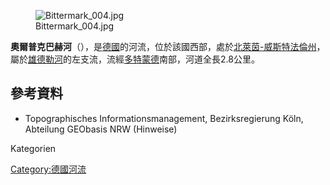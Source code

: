 {{Expand language|1=de|time=2020-08-11T00:04:36+00:00}}
{{Coord|51|27|49.63|N|7|28|12.14|E|display=title}}
[[Image:Bittermark_004.jpg|right]]

'''奧爾普克巴赫河'''（{{lang-de|Olpkebach}}），是[[德國|德國]]的河流，位於該國西部，處於[[北萊茵-威斯特法倫州|北萊茵-威斯特法倫州]]，屬於[[雄德勒河|雄德勒河]]的左支流，流經[[多特蒙德|多特蒙德]]南部，河道全長2.8公里。

==參考資料==
* Topographisches Informationsmanagement, Bezirksregierung Köln, Abteilung GEObasis NRW (Hinweise)
Kategorien

{{Germany-geo-stub}}
[[Category:德國河流|Category:德國河流]]